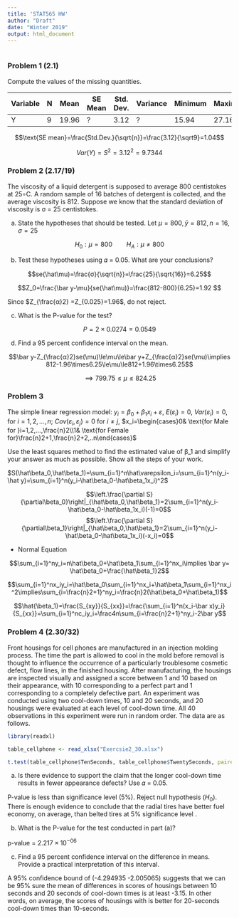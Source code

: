 ```yaml
---
title: 'STAT565 HW'
author: "Draft"
date: "Winter 2019"
output: html_document
---
```


#  {.tabset .tabset-fade .tabset-pills}

## 

### Problem 1 (2.1)

Compute the values of the missing quantities.

|Variable| N | Mean| SE Mean|Std. Dev.|Variance|Minimum| Maximum
|  ----  |---| ----|  ----  |   ----  |  ----  |  ---- | ----
|Y       | 9 |19.96|   ?    |3.12     |       ?|  15.94| 27.16

$$\text{SE mean}=\frac{Std.Dev.}{\sqrt{n}}=\frac{3.12}{\sqrt9}=1.04$$

$$Var(Y)=S^2=3.12^2=9.7344$$

### Problem 2 (2.17/19)

The viscosity of a liquid detergent is supposed to average 800 centistokes at 25∘C. A random sample of 16 batches of detergent is collected, and the average viscosity is 812. Suppose we know that the standard deviation of viscosity is σ = 25 centistokes.

 (a) State the hypotheses that should be tested.
 Let $\mu=800, \bar y=812, n=16, σ=25$
 
 $$H_0: \mu=800\qquad H_A: \mu\neq800$$
 
 (b) Test these hypotheses using 𝛼 = 0.05. What are your conclusions?
 
 $$se(\hat\mu)=\frac{σ}{\sqrt{n}}=\frac{25}{\sqrt{16}}=6.25$$
 
 $$Z_0=\frac{\bar y-\mu}{se(\hat\mu)}=\frac{812-800}{6.25}=1.92 $$
 
 Since $Z_{\frac{α}2} =Z_{0.025}=1.96$, do not reject.
 
 (c) What is the P-value for the test?
 
 $$P=2\times0.0274=0.0549$$
 
 (d) Find a 95 percent confidence interval on the mean.

$$\bar y-Z_{\frac{α}2}se(\mu)\le\mu\le\bar y+Z_{\frac{α}2}se(\mu)\implies 812-1.96\times6.25\le\mu\le812+1.96\times6.25$$

$$\implies 799.75\le\mu\le824.25$$

### Problem 3

The simple linear regression model: $y_i=β_0+β_1 x_i+ε$, $E(ε_i )=0$, $Var(ε_i )=0$, for $i=1,2,…,n$; $Cov(ε_i,ε_j)=0$ for $i≠j$, $x_i=\begin{cases}0& \text{for Male for }i=1,2,…,\frac{n}2\\1& \text{for Female for}\frac{n}2+1,\frac{n}2+2,..n\end{cases}$

Use the least squares method to find the estimated value of β_1 and simplify your answer as much as possible. Show all the steps of your work.

$S(\hat\beta_0,\hat\beta_1)=\sum_{i=1}^n\hat\varepsilon_i=\sum_{i=1}^n(y_i-\hat y)=\sum_{i=1}^n(y_i-\hat\beta_0-\hat\beta_1x_i)^2$

$$\left.\frac{\partial S}{\partial\beta_0}\right|_{\hat\beta_0,\hat\beta_1}=2\sum_{i=1}^n(y_i-\hat\beta_0-\hat\beta_1x_i)(-1)=0$$
$$\left.\frac{\partial S}{\partial\beta_1}\right|_{\hat\beta_0,\hat\beta_1}=2\sum_{i=1}^n(y_i-\hat\beta_0-\hat\beta_1x_i)(-x_i)=0$$

- Normal Equation

$$\sum_{i=1}^ny_i=n\hat\beta_0+\hat\beta_1\sum_{i=1}^nx_i\implies \bar y= \hat\beta_0+\frac{\hat\beta_1}2$$

$$\sum_{i=1}^nx_iy_i=\hat\beta_0\sum_{i=1}^nx_i+\hat\beta_1\sum_{i=1}^nx_i^2\implies\sum_{i=\frac{n}2+1}^ny_i=\frac{n}2(\hat\beta_0+\hat\beta_1)$$


$$\hat{\beta_1}=\frac{S_{xy}}{S_{xx}}=\frac{\sum_{i=1}^n(x_i-\bar x)y_i}{S_{xx}}=\sum_{i=1}^nc_iy_i=\frac4n\sum_{i=\frac{n}2+1}^ny_i-2\bar y$$


### Problem 4 (2.30/32)

Front housings for cell phones are manufactured in an injection molding process. The time the part is allowed to cool in the mold before removal is thought to influence the occurrence of a particularly troublesome cosmetic defect, flow lines, in the finished housing. After manufacturing, the housings are inspected visually and assigned a score between 1 and 10 based on their appearance, with 10 corresponding to a perfect part and 1 corresponding to a completely defective part.
An experiment was conducted using two cool-down times, 10 and 20 seconds, and 20 housings were evaluated at each level of cool-down time. All 40 observations in this experiment were
run in random order. The data are as follows.

```r

library(readxl)

table_cellphone <- read_xlsx("Exercsie2_30.xlsx")

t.test(table_cellphone$TenSeconds, table_cellphone$TwentySeconds, paired = F,var.equal=T, alternative="two.sided", mu = 0, conf.level= 0.95)

```


 (a) Is there evidence to support the claim that the longer cool-down time results in fewer appearance defects? Use 𝛼 = 0.05.

P-value is less than significance level (5%). Reject null hypothesis ($H_0$).
There is enough evidence to conclude that the radial tires have better fuel economy, on average, than belted tires at 5% significance level .

 (b) What is the P-value for the test conducted in part (a)?

p-value = $2.217\times10^{-06}$

 (c) Find a 95 percent confidence interval on the difference in means. Provide a practical interpretation of this interval.

A 95% confidence bound of (-4.294935 -2.005065) suggests that we can be 95% sure the mean of differences in scores of housings between 10 seconds and 20 seconds of cool-down times is at least -3.15. In other words, on average, the scores of housings with  is better for 20-seconds cool-down times than 10-seconds.